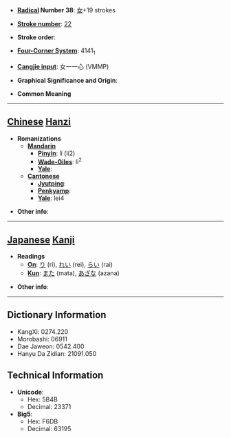 * '''[[Wiktionary:Chinese radical index| Radical]] Number 38''': [[Wiktionary:Chinese radical index 女|女]]+19 strokes

* '''[[Wiktionary:Chinese total strokes index|Stroke number]]''': [[Wiktionary:Chinese total strokes index 22|22]]

* '''Stroke order''': 

* '''[[Wiktionary:Chinese four corner index|Four-Corner System]]''': 4141<sub>1</sub>

* '''[[Wiktionary:Chinese Cangjie index|Cangjie input]]''': 女一一心 (VMMP)

* '''Graphical Significance and Origin''': 

* '''Common Meaning'''

----

== [[Chinese]] [[Hanzi]] ==

* '''Romanizations'''
** '''[[Mandarin]]'''
*** '''[[Pinyin]]''': lí (li2)
*** '''[[Wade-Giles]]''': li<sup>2</sup>
*** '''[[Yale]]''': 
** '''[[Cantonese]]'''
*** '''[[Jyutping]]''':
*** '''[[Penkyamp]]''': 
*** '''[[Yale]]''': lei4

* '''Other info''': 

----

== [[Japanese]] [[Kanji]] ==

* '''Readings'''
** '''[[On]]''': [[り]] (ri), [[れい]] (rei), [[らい]] (rai)
** '''[[Kun]]''': [[また]] (mata), [[あざな]] (azana)

* '''Other info''':  

----

== Dictionary Information ==

* KangXi: 0274.220
* Morobashi: 06911
* Dae Jaweon: 0542.400
* Hanyu Da Zidian: 21091.050

== Technical Information ==

* '''Unicode''':
** Hex: 5B4B
** Decimal: 23371
* '''Big5''':
** Hex: F6DB
** Decimal: 63195